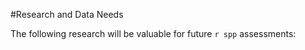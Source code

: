 <!-- ****************************RESEARCH NEEDS**************************** -->
#Research and Data Needs

The following research will be valuable for future `r spp` assessments:

\begin{enumerate}

\item A hindrance to analysis of the commercial fishery is the inability to distinguish between midwater and trawl gear, particularly in the 1980s-1990s.  Reliable recording of gear type will ensure that this does not continue to be problematic for future assessments.

\item We recommend that the next assessment of the Northern stock be an update to this assessment, unless fishing patterns change dramatically, or new sources of data are discovered.

\item For the next full assessment, we suggest the following:

\begin{itemize}
\item A commercial index in the North.  This is by far the largest segment of the fishery, and the introduction of the trawl rationalization program should mean that an index can be developed for the current fishery when the next full assessment is performed.

\item Further analysis of growth patterns along the Northern coast.  The previous full assessment subdivided the Northern stock based on research showing differential growth along the coast, and although data for the assessment is no longer available along the INPFC areas used in that analysis, there may be some evidence of growth variability that would be useful to include in a future assessment.

\end{itemize}

\item The Southern stock cannot be evaluated with a full statistical catch-at-age model unless more data are made available. In particular, we feel that the following are minimally required:

\begin{itemize}
\item A longer timeseries of the juvenile rockfish CPUE in the south, which will of course only be available after several years have elapsed..

\item A timeseries of recent ages for the Southern model.  The commercial age timeseries currently stops in 2002. Otoliths have been collected for all years in the Hook \& Line survey, however only samples from 2004 have been aged.

\end{itemize}
\end{enumerate}

\FloatBarrier

